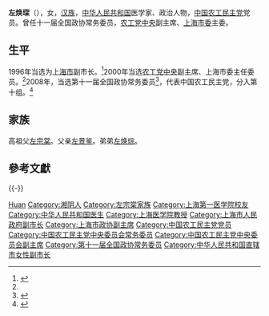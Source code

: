 '''左焕琛'''（{{bd|1940年|9月|}}），女，[[汉族|汉族]]，[[中华人民共和国|中华人民共和国]]医学家、政治人物，[[中国农工民主党|中国农工民主党]]党员。曾任十一届全国政协常务委员，[[农工党中央|农工党中央]]副主席、[[中国农工民主党上海市委员会|上海市委]]主委。

== 生平 ==
1996年当选为[[上海市|上海市]]副市长。<ref name=":0">{{Cite web|title=原上海副市长左焕琛：改革开放永不止步，我也将继续奋勇前进|url=http://www.sh.chinanews.com/shms/2019-01-08/50888.shtml|access-date=2021-09-01|date=2019-01-08|work=中新社上海|language=zh|archive-date=2021-09-01|archive-url=https://web.archive.org/web/20210901094622/http://www.sh.chinanews.com/shms/2019-01-08/50888.shtml|dead-url=no}}</ref>2000年当选[[农工党中央|农工党中央]]副主席、上海市委主任委员。<ref name=":0" />2008年，当选第十一届全国政协常务委员<ref>{{cite news|title=第十一届全国政协委员名单|url=http://www.indaa.com.cn/zt/2009qglh/zxzs/200903/t20090303_127573.html|accessdate=2013-04-09|newspaper=新华社北京1月25日电 中国人民政治协商会议第十一届全国委员会委员名单(共2237人，2008年1月25日政协第十届全国委员会常务委员会第二十次会议通过)|date=2008-01-25|deadurl=yes|archiveurl=https://web.archive.org/web/20130928014403/http://www.indaa.com.cn/zt/2009qglh/zxzs/200903/t20090303_127573.html|archivedate=2013-09-28}}</ref>，代表中国农工民主党，分入第十组。<ref>{{cite news|title=全国政协信息-左焕琛|url=http://www.cppcc.gov.cn/CMS/wylibary/showJcwyxtInfoWylibary.action?tabJcwyxt.guid=11W0003390&wytype=wjwy|accessdate=2013-04-11|newspaper=全国政协委员会|archive-date=2019-06-09|archive-url=https://web.archive.org/web/20190609142910/http://www.cppcc.gov.cn/CMS/wylibary/showJcwyxtInfoWylibary.action?tabJcwyxt.guid=11W0003390&wytype=wjwy|dead-url=no}}</ref>

== 家族 ==
高祖父[[左宗棠|左宗棠]]。父亲[[左景鉴|左景鉴]]。弟弟[[左焕琮|左焕琮]]。

== 參考文獻 ==
{{reflist}}
{{-}}
{{左宗棠家系}}
{{Navboxes
| title  = 左焕琛在[[中国农工民主党|中国农工民主党]]的职务
| list1  =
{{中国农工民主党第十二届中央委员会}}
{{中国农工民主党第十三届中央委员会}}
}}

{{Authority control}}
{{DEFAULTSORT:Zuo左}}
[[Category:左姓|Huan]]
[[Category:湘阴人|Category:湘阴人]]
[[Category:左宗棠家族|Category:左宗棠家族]]
[[Category:上海第一医学院校友|Category:上海第一医学院校友]]
[[Category:中华人民共和国医生|Category:中华人民共和国医生]]
[[Category:上海医学院教授|Category:上海医学院教授]]
[[Category:上海市人民政府副市长|Category:上海市人民政府副市长]]
[[Category:上海市政协副主席|Category:上海市政协副主席]]
[[Category:中国农工民主党党员|Category:中国农工民主党党员]]
[[Category:中国农工民主党中央委员会常务委员|Category:中国农工民主党中央委员会常务委员]]
[[Category:中国农工民主党中央委员会副主席|Category:中国农工民主党中央委员会副主席]]
[[Category:第十一届全国政协常务委员|Category:第十一届全国政协常务委员]]
[[Category:中华人民共和国直辖市女性副市长|Category:中华人民共和国直辖市女性副市长]]

{{中华人民共和国官员小作品}}